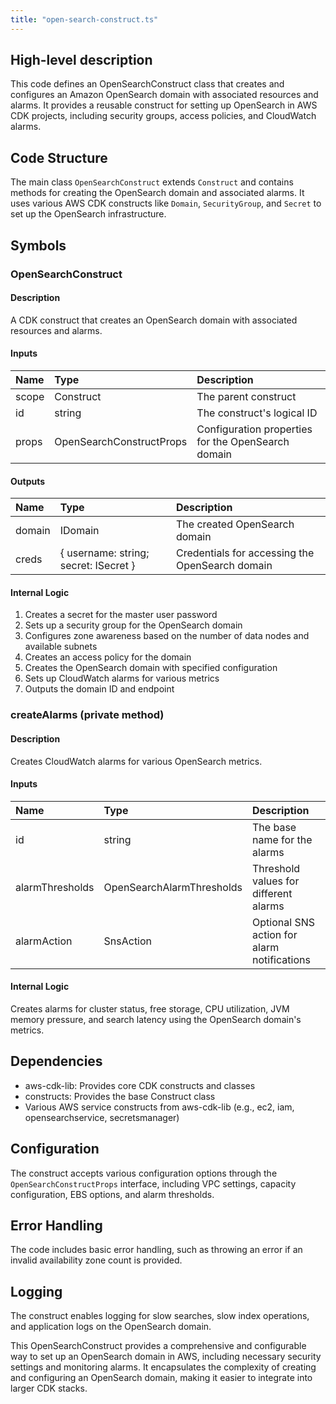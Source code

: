 ```yaml
---
title: "open-search-construct.ts"
---
```


## High-level description
This code defines an OpenSearchConstruct class that creates and configures an Amazon OpenSearch domain with associated resources and alarms. It provides a reusable construct for setting up OpenSearch in AWS CDK projects, including security groups, access policies, and CloudWatch alarms.

## Code Structure
The main class `OpenSearchConstruct` extends `Construct` and contains methods for creating the OpenSearch domain and associated alarms. It uses various AWS CDK constructs like `Domain`, `SecurityGroup`, and `Secret` to set up the OpenSearch infrastructure.

## Symbols

### OpenSearchConstruct
#### Description
A CDK construct that creates an OpenSearch domain with associated resources and alarms.

#### Inputs
| Name | Type | Description |
|:-----|:-----|:------------|
| scope | Construct | The parent construct |
| id | string | The construct's logical ID |
| props | OpenSearchConstructProps | Configuration properties for the OpenSearch domain |

#### Outputs
| Name | Type | Description |
|:-----|:-----|:------------|
| domain | IDomain | The created OpenSearch domain |
| creds | \{ username: string; secret: ISecret \} | Credentials for accessing the OpenSearch domain |

#### Internal Logic
1. Creates a secret for the master user password
2. Sets up a security group for the OpenSearch domain
3. Configures zone awareness based on the number of data nodes and available subnets
4. Creates an access policy for the domain
5. Creates the OpenSearch domain with specified configuration
6. Sets up CloudWatch alarms for various metrics
7. Outputs the domain ID and endpoint

### createAlarms (private method)
#### Description
Creates CloudWatch alarms for various OpenSearch metrics.

#### Inputs
| Name | Type | Description |
|:-----|:-----|:------------|
| id | string | The base name for the alarms |
| alarmThresholds | OpenSearchAlarmThresholds | Threshold values for different alarms |
| alarmAction | SnsAction | Optional SNS action for alarm notifications |

#### Internal Logic
Creates alarms for cluster status, free storage, CPU utilization, JVM memory pressure, and search latency using the OpenSearch domain's metrics.

## Dependencies
- aws-cdk-lib: Provides core CDK constructs and classes
- constructs: Provides the base Construct class
- Various AWS service constructs from aws-cdk-lib (e.g., ec2, iam, opensearchservice, secretsmanager)

## Configuration
The construct accepts various configuration options through the `OpenSearchConstructProps` interface, including VPC settings, capacity configuration, EBS options, and alarm thresholds.

## Error Handling
The code includes basic error handling, such as throwing an error if an invalid availability zone count is provided.

## Logging
The construct enables logging for slow searches, slow index operations, and application logs on the OpenSearch domain.

This OpenSearchConstruct provides a comprehensive and configurable way to set up an OpenSearch domain in AWS, including necessary security settings and monitoring alarms. It encapsulates the complexity of creating and configuring an OpenSearch domain, making it easier to integrate into larger CDK stacks.
